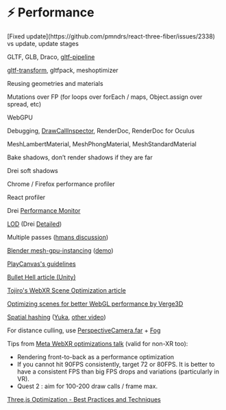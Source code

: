 
# ⚡ Performance

<Todo>
[Fixed update](https://github.com/pmndrs/react-three-fiber/issues/2338) vs update, update stages

GLTF, GLB, Draco, [gltf-pipeline](https://github.com/CesiumGS/gltf-pipeline)

[gltf-transform](https://github.com/donmccurdy/glTF-Transform), gltfpack, meshoptimizer

Reusing geometries and materials

Mutations over FP (for loops over forEach / maps, Object.assign over spread, etc)

WebGPU

Debugging, [DrawCallInspector](https://www.notion.so/Web-Game-Dev-47e5753ac1064f269336d5e20ff509c4), RenderDoc, RenderDoc for Oculus

MeshLambertMaterial, MeshPhongMaterial, MeshStandardMaterial

Bake shadows, don’t render shadows if they are far

Drei soft shadows

Chrome / Firefox performance profiler

React profiler

Drei [Performance Monitor](https://github.com/pmndrs/drei#performancemonitor)

[LOD](https://threejs.org/docs/#api/en/objects/LOD) (Drei [Detailed](https://github.com/pmndrs/drei#detailed))

Multiple passes ([hmans discussion](https://discord.com/channels/@me/955885416148520980/1031851796903243776))

[Blender mesh-gpu-instancing](https://github.com/takahirox/glTF-Blender-IO-EXT-mesh-gpu-instancing) ([demo](https://www.reddit.com/r/threejs/comments/yw1yw8/2000_chairs_created_with_blenders_geometry_nodes/))

[PlayCanvas's guidelines](https://developer.playcanvas.com/en/user-manual/optimization/guidelines/)

[Bullet Hell article (Unity)](https://blog.littlepolygon.com/posts/bullets/)

[Tojiro's WebXR Scene Optimization article](https://toji.dev/webxr-scene-optimization/)

[Optimizing scenes for better WebGL performance by Verge3D](https://www.soft8soft.com/docs/manual/en/introduction/Optimizing-WebGL-performance.html)

[Spatial hashing](https://www.youtube.com/watch?v=sx4IIQL0x7c) ([Yuka](https://github.com/Mugen87/yuka/tree/master/src/partitioning), [other video](https://www.youtube.com/watch?v=i0OHeCj7SOw))

For distance culling, use [PerspectiveCamera.far](https://threejs.org/docs/index.html#api/en/cameras/PerspectiveCamera.far) + [Fog](https://threejs.org/docs/#api/en/scenes/Fog)

Tips from [Meta WebXR optimizations talk](https://web.facebook.com/watch/?v=573587777089806) (valid for non-XR too):

- Rendering front-to-back as a performance optimization
- If you cannot hit 90FPS consistently, target 72 or 80FPS. It is better to have a consistent FPS than big FPS drops and variations (particularly in VR).
- Quest 2 : aim for 100-200 draw calls / frame max.

[Three.js Optimization - Best Practices and Techniques](https://www.youtube.com/watch?v=dc5iJVInpPY)

</Todo>
